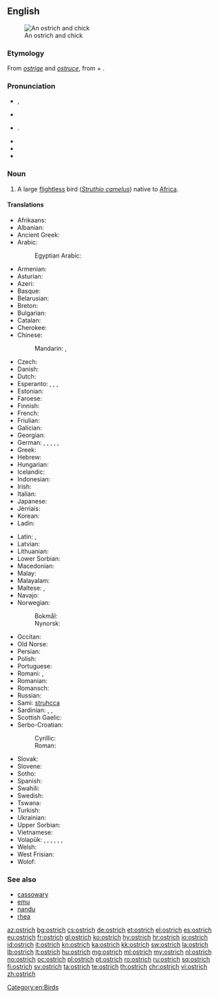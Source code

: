==English==
{{wikipedia}}
[[Image:Ostrich and chick.jpg|thumb|An ostrich and chick]]

===Etymology===
From {{etyl|xno|en}} ''[[ostrige]]'' and {{etyl|fro|en}} ''[[ostruce]]'', from {{etyl|la|en}} {{term|avis||bird|lang=la}} + {{term|struthio|strūthiō|ostrich|lang=la}}.

===Pronunciation===
* {{enPR|ŏs'trĭch}}, {{enPR|ôs'trĭch}}
* {{a|UK}} {{IPA|/ˈɒs.tɹɪt͡ʃ/|/ˈɒs.tɹɪd͡ʒ/}}
* {{a|US}} {{IPA|/ˈɑs.tɹɪt͡ʃ/|/ˈɔs.tɹɪt͡ʃ/|/ˈɑs.tɹɪd͡ʒ/|/ˈɔs.tɹɪd͡ʒ/}}.
* {{audio|en-us-ostrich.ogg|Audio (US)}}
* {{audio|en-us-ostrich.ogg|Audio (US) (2)}}
* {{X-SAMPA|/"QstrItS/}}

===Noun===
{{en-noun|es}}

# A large [[flightless]] bird (''[[Struthio camelus]]'') native to [[Africa]].

====Translations====
{{trans-top|large flightless bird}}
* Afrikaans: {{t-|af|volstruis}}
* Albanian: {{t-|sq|struci}}
* Ancient Greek: {{tø|grc|στρουθοκάμηλος|tr=strouthokamēlos|sc=polytonic}}
* Arabic: {{t-|ar|نعامة|tr=na3aama|f}}
*: Egyptian Arabic: {{tø|arz|نعامة|f|tr=naʕama|sc=Arab}}
* Armenian: {{t-|hy|ջայլամ|tr=ǰaylam}}
* Asturian: {{t-|ast|avestruz|f}}
* Azeri: {{t+|az|dəvəquşu}}
* Basque: {{t+|eu|ostruka}}
* Belarusian: {{t-|be|страус}}
* Breton: {{t-|br|struskańval}}
* Bulgarian: {{t+|bg|щраус|tr=štraus}}
* Catalan: {{t-|ca|estruç|m}}
* Cherokee: {{t-|chr|ᎬᎾ ᎤᏔᎾ|tr=gvna utana|sc=Cher}}
* Chinese:
*: Mandarin: {{t-|cmn|鴕鳥|sc=Hani}}, {{t-|cmn|鸵鸟|tr=tuóniǎo|sc=Hani}}
* Czech: {{t-|cs|pštros}}
* Danish: {{t+|da|struds}}
* Dutch: {{t+|nl|struisvogel|m}}
* Esperanto: {{qualifier|♂♀}} {{t-|eo|struto}}, {{qualifier|♂}} {{t-|eo|virstruto}}, {{qualifier|♀}} {{t-|eo|strutino}}, {{qualifier|♂♀ offspring, young}} {{t-|eo|strutido}}
* Estonian: {{t-|et|jaanalind}}
* Faroese: {{t-|fo|strutsur}}
* Finnish: {{t+|fi|strutsi}}
* French: {{t+|fr|autruche|f}}
* Friulian: {{tø|fur|struç}}
* Galician: {{t+|gl|avestruz|f}}
* Georgian: {{t-|ka|სირაქლემა|tr=sirak’lema|sc=Geor}}
* German: {{qualifier|♂♀}} {{t+|de|Strauß|m}}, {{qualifier|♂}} {{t-|de|Straußenmännchen|n}}, {{qualifier|♀}} {{t-|de|Straußenweibchen|n}}, {{qualifier|♂♀ offspring, young}} {{t-|de|Straußenküken|n}}, {{qualifier|♂♀ offspring, young}} {{t-|de|Straußenjunges|n}}, {{qualifier|♂♀ offspring, young}} {{t-|de|Straußenbaby|n}}
* Greek: {{t+|el|στρουθοκάμηλος|tr=struthokamilos}}
* Hebrew: {{t+|he|יען|f|tr=ya'en}}
* Hungarian: {{t+|hu|strucc}}
* Icelandic: {{t+|is|strútur}}
* Indonesian: {{t+|id|burung unta}}
* Irish: {{t-|ga|ostrais}}
* Italian: {{t+|it|struzzo|m}}
* Japanese: {{t-|ja|ダチョウ|tr=dachō}}
* Jèrriais: {{tø|roa-jer|autruche|f}}
* Korean: {{t+|ko|타조|tr=tajo|sc=Kore}}
* Ladin: {{tø|lld|struz|sc=Latn}}
{{trans-mid}}
* Latin: {{t-|la|struthiocamelus|m}}, {{t-|la|struthio|m}}
* Latvian: {{t-|lv|strauss}}
* Lithuanian: {{t+|lt|strutis}}
* Lower Sorbian: {{tø|dsb|štrus}}
* Macedonian: {{t-|mk|ној|m|tr=noj}}
* Malay: {{t-|ms|burung unta}}
* Malayalam: {{t-|ml|ഒട്ടകപക്ഷി|tr=ottakapakshi}}
* Maltese: {{t-|mt|nagħma|f}}, {{t-|mt|ostriċ}}
* Navajo: {{tø|nv|tsídiitsoh}}
* Norwegian:
*: Bokmål: {{t+|nb|struts|m}}
*: Nynorsk: {{t+|nn|struts|m}}
* Occitan: {{t+|oc|estruci}}
* Old Norse: {{tø|non|strúz|m}}
* Persian: {{t+|fa|شترمرغ|tr=shotor morq}}
* Polish: {{t+|pl|struś|m}}
* Portuguese: {{t+|pt|avestruz}}
* Romani: {{tø|rom|astrechi|m}}, {{tø|rom|barimatango|m}}
* Romanian: {{t+|ro|struț}}
* Romansch: {{t-|rm|strut}}
* Russian: {{t+|ru|страус|m|tr=straus}}
* Sami: [[struhcca]]
* Sardinian: {{t-|sc|abistrussu}}, {{t-|sc|bistrussu}}, {{t-|sc|istrutzu}}
* Scottish Gaelic: {{t-|gd|struth}}
* Serbo-Croatian:
*: Cyrillic: {{t-|sh|ноj}}
*: Roman: {{t-|sh|noj}}
* Slovak: {{t-|sk|pštros}}
* Slovene: {{t+|sl|noj|m}}
* Sotho: {{t-|st|mpjhe}}
* Spanish: {{t+|es|avestruz|m}}
* Swahili: {{t+|sw|mbuni}}
* Swedish: {{t+|sv|struts}}
* Tswana: {{t-|tn|ntšhe}}
* Turkish: {{t+|tr|deve kuşu}}
* Ukrainian: {{t-|uk|страус|tr=straus}}
* Upper Sorbian: {{t-|hsb|štrus}}
* Vietnamese: {{t+|vi|đà điểu}}
* Volapük: {{qualifier|♂♀}} {{t+|vo|strut}}, {{qualifier|♂}} {{t-|vo|histrut}}, {{qualifier|♀}} {{t-|vo|jistrut}}, {{qualifier|♂♀ offspring, young}} {{t-|vo|strutül}}, {{qualifier|♂ offspring}} {{t-|vo|histrutül}}, {{qualifier|♀ offspring}} {{t-|vo|jistrutül}}, {{qualifier|older term, ♂♀}} {{t-|vo|lostit}}
* Welsh: {{t-|cy|estrys}}
* West Frisian: {{t-|fy|strúsfûgel}}
* Wolof: {{t-|wo|bànjóoli|alt=bànjóoli bi}}
{{trans-bottom}}

===See also===
* [[cassowary]]
* [[emu]]
* [[nandu]]
* [[rhea]]

[[Category:en:Birds]]

[[az:ostrich]]
[[bg:ostrich]]
[[cs:ostrich]]
[[de:ostrich]]
[[et:ostrich]]
[[el:ostrich]]
[[es:ostrich]]
[[eu:ostrich]]
[[fr:ostrich]]
[[gl:ostrich]]
[[ko:ostrich]]
[[hy:ostrich]]
[[hr:ostrich]]
[[io:ostrich]]
[[id:ostrich]]
[[it:ostrich]]
[[kn:ostrich]]
[[ka:ostrich]]
[[kk:ostrich]]
[[sw:ostrich]]
[[la:ostrich]]
[[lb:ostrich]]
[[lt:ostrich]]
[[hu:ostrich]]
[[mg:ostrich]]
[[ml:ostrich]]
[[my:ostrich]]
[[nl:ostrich]]
[[no:ostrich]]
[[oc:ostrich]]
[[pl:ostrich]]
[[pt:ostrich]]
[[ro:ostrich]]
[[ru:ostrich]]
[[sq:ostrich]]
[[fi:ostrich]]
[[sv:ostrich]]
[[ta:ostrich]]
[[te:ostrich]]
[[th:ostrich]]
[[chr:ostrich]]
[[vi:ostrich]]
[[zh:ostrich]]